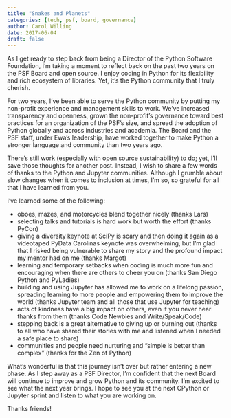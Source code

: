 ```yaml
---
title: "Snakes and Planets"
categories: [tech, psf, board, governance]
author: Carol Willing
date: 2017-06-04
draft: false
---
```


As I get ready to step back from being a Director of the Python Software
Foundation, I'm taking a moment to reflect back on the past two years on the
PSF Board and open source. I enjoy coding in Python for its flexibility and
rich ecosystem of libraries. Yet, it's the Python community that I truly
cherish.

<!-- more -->
For two years, I've been able to serve the Python community by putting my non-profit
experience and management skills to work. We've increased transparency and openness,
grown the non-profit's governance toward best practices for an organization of
the PSF's size, and spread the adoption of Python globally and across
industries and academia. The Board and the PSF staff, under Ewa's leadership,
have worked together to make Python a stronger language and community than two
years ago.

There's still work (especially with open source sustainability) to do; yet,
I'll save those thoughts for another post. Instead, I wish to share a few words
of thanks to the Python and Jupyter communities. Although I grumble about
slow changes when it comes to inclusion at times, I'm so, so grateful for all
that I have learned from you.

I've learned some of the following:

- oboes, mazes, and motorcycles blend together nicely (thanks Lars)
- selecting talks and tutorials is hard work but worth the effort (thanks PyCon)
- giving a diversity keynote at SciPy is scary and then doing it again as a
  videotaped PyData Carolinas keynote was overwhelming, but I'm glad that I risked
  being vulnerable to share my story and the profound impact my mentor had on me
  (thanks Margot)
- learning and temporary setbacks when coding is much more fun and encouraging
  when there are others to cheer you on (thanks San Diego Python and PyLadies)
- building and using Jupyter has allowed me to work on a lifelong passion,
  spreading learning to more people and empowering them to improve the world
  (thanks Jupyter team and all those that use Jupyter for teaching)
- acts of kindness have a big impact on others, even if you never hear thanks
  from them (thanks Code Newbies and Write/Speak/Code)
- stepping back is a great alternative to giving up or burning out (thanks to
  all who have shared their stories with me and listened when I needed a safe
  place to share)
- communities and people need nurturing and "simple is better than complex"
  (thanks for the Zen of Python)

What's wonderful is that this journey isn't over but rather entering a new phase.
As I step away as a PSF Director, I'm confident that the next Board will continue
to improve and grow Python and its community. I'm excited to see what the next
year brings. I hope to see you at the next CPython or Jupyter sprint and listen
to what you are working on.

Thanks friends!
